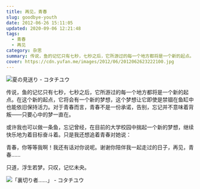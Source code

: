 ```yaml
---
title: 再见，青春
slug: goodbye-youth
date: 2012-06-26 15:11:05
updated: 2020-09-06 12:21:48
tags:
  - 青春
  - 再见
category: 杂思
summary: 传说，鱼的记忆只有七秒，七秒之后，它所游过的每一个地方都将是一个新的起点。在这个新的起点，它将会有一个新的梦想，这个梦想让它即使是禁锢在鱼缸中也能依旧保持活力。
cover: https://cdn.yufan.me/images/2012/06/2012062623222100.jpg
---
```


![夏の見送り - コタチユウ](https://cdn.yufan.me/images/2012/06/2012062623233900.jpg)

<MusicPlayer netease={435307128} />

传说，鱼的记忆只有七秒，七秒之后，它所游过的每一个地方都将是一个新的起点。在这个新的起点，它将会有一个新的梦想，这个梦想让它即使是禁锢在鱼缸中也能依旧保持活力。对于青春而言，青春不是一份承诺，告别，忘记并不意味着背叛——只要心中的梦一直在。

或许我也可以做一条鱼，忘记曾经，在目前的大学校园中揣起一个新的梦想，继续快乐地为着目标奋斗着。只是我还想追着青春对她说：

青春，你等等我啊！我还有话对你说呢。谢谢你陪伴我一起走过的日子，再见，青春……

只道，浮生若梦。只叹，记忆未央。

![「裏切り者……」 - コタチユウ](https://cdn.yufan.me/images/2012/06/2012062623233400.jpg)
